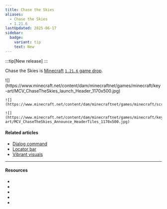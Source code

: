 ```yaml
---
title: Chase the Skies
aliases:
  - Chase the Skies
  - 1.21.6
lastUpdated: 2025-06-17
sidebar:
  badge:
    variant: tip
    text: New
---
```



:::tip[New release]
:::

Chase the Skies is [Minecraft](/minecraft) [`1.21.6` game drop](/versions).

<Gallery>
	![](https://www.minecraft.net/content/dam/minecraftnet/games/minecraft/key-art/MCV_ChaseTheSkies_launch_Header_1170x500.jpg)

	![](https://www.minecraft.net/content/dam/minecraftnet/games/minecraft/screenshots/1.21.6_1170x500.jpg)

	![](https://www.minecraft.net/content/dam/minecraftnet/games/minecraft/key-art/MCV_ChaseTheSkies_Announce_HeaderTiles_1170x500.jpg)
</Gallery>

#### Related articles
- [Dialog command](/dialogcommand)
- [Locator bar](/locatorbar)
- [Vibrant visuals](/vibrantvisuals)

---

#### Resources

- <Wiki src="https://minecraft.wiki/w/Chase_the_Skies" />
- <Blog src="https://www.minecraft.net/en-us/article/chase-the-skies-and-vibrant-visuals-playable-today" />
- <Wiki src="https://minecraft.wiki/w/Java_Edition_1.21.6" name="1.21.6" />
- <Blog src="https://www.minecraft.net/en-us/article/minecraft-java-edition-1-21-6" name="1.21.6" />
- <Blog src="https://www.minecraft.net/en-us/article/chase-the-skies-coming" name="Our next game drop has a name" />